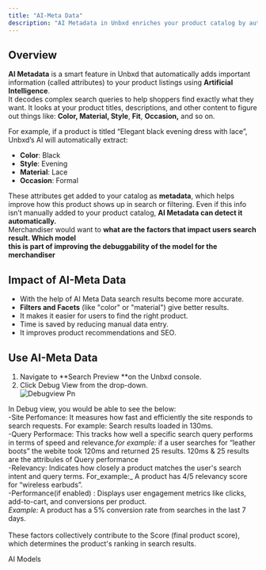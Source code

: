 ```yaml
---
title: "AI-Meta Data"
description: "AI Metadata in Unbxd enriches your product catalog by automatically extracting and enhancing product attributes using AI"
---
```


## Overview

**AI Metadata** is a smart feature in Unbxd that automatically adds important information (called attributes) to your product listings using **Artificial Intelligence**.\
It decodes complex search queries to help shoppers find exactly what they want. It looks at your product titles, descriptions, and other content to figure out things like: **Color, Material, Style**, **Fit**, **Occasion,** and so on.

For example, if a product is titled “Elegant black evening dress with lace”, Unbxd’s AI will automatically extract: 

- **Color**: Black
- **Style**: Evening
- **Material**: Lace
- **Occasion**: Formal

These attributes get added to your catalog as **metadata**, which helps improve how this product shows up in search or filtering. Even if this info isn’t manually added to your product catalog, **AI Metadata can detect it automatically.**\
Merchandiser would want to **what are the factors that impact users search result. Which model**\
**this is part of improving the debuggability of the model for the merchandiser**

## Impact of AI-Meta Data

- With the help of AI Meta Data search results become more accurate.
- **Filters and Facets** (like "color" or "material") give better results.
- It makes it easier for users to find the right product.
- Time is saved by reducing manual data entry.
- It improves product recommendations and SEO.

## Use AI-Meta Data

1. Navigate to **Search Preview **on the Unbxd console.
2. Click Debug View from the drop-down.\
   ![Debugview Pn](/images/debugview.png)

In Debug view, you would be able to see the below:\
-Site Perfomance: It measures how fast and efficiently the site responds to search requests. For example: Search results loaded in 130ms.\
-Query Performace: This tracks how well a specific search query performs in terms of speed and relevance._for example:_  if a user searches for “leather boots” the webite took 120ms and returned 25 results. 120ms & 25 results are the attribules of Query performance\
-Relevancy: Indicates how closely a product matches the user's search intent and query terms. For_example:_  A product has 4/5 relevancy score for “wireless earbuds”.\
-Performance(if enabled) : Displays user engagement metrics like clicks, add-to-cart, and conversions per product.\
_Example:_ A product has a 5% conversion rate from searches in the last 7 days.\
\
These factors collectively contribute to the Score (final product score), which determines the product's ranking in search results.

AI Models